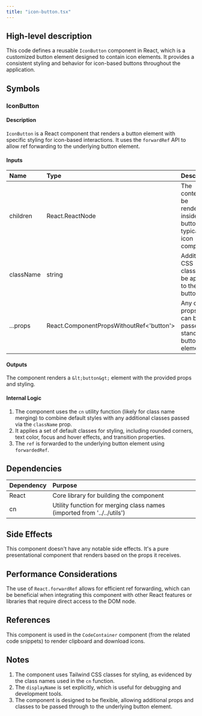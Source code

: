 ```yaml
---
title: "icon-button.tsx"
---
```


## High-level description
This code defines a reusable `IconButton` component in React, which is a customized button element designed to contain icon elements. It provides a consistent styling and behavior for icon-based buttons throughout the application.

## Symbols

### IconButton
#### Description
`IconButton` is a React component that renders a button element with specific styling for icon-based interactions. It uses the `forwardRef` API to allow ref forwarding to the underlying button element.

#### Inputs
| Name | Type | Description |
|:-----|:-----|:------------|
| children | React.ReactNode | The content to be rendered inside the button, typically an icon component |
| className | string | Additional CSS classes to be applied to the button |
| ...props | React.ComponentPropsWithoutRef&lt;'button'&gt; | Any other props that can be passed to a standard button element |

#### Outputs
The component renders a `&lt;button&gt;` element with the provided props and styling.

#### Internal Logic
1. The component uses the `cn` utility function (likely for class name merging) to combine default styles with any additional classes passed via the `className` prop.
2. It applies a set of default classes for styling, including rounded corners, text color, focus and hover effects, and transition properties.
3. The `ref` is forwarded to the underlying button element using `forwardedRef`.

## Dependencies
| Dependency | Purpose |
|:-----------|:--------|
| React | Core library for building the component |
| cn | Utility function for merging class names (imported from '../../utils') |

## Side Effects
This component doesn't have any notable side effects. It's a pure presentational component that renders based on the props it receives.

## Performance Considerations
The use of `React.forwardRef` allows for efficient ref forwarding, which can be beneficial when integrating this component with other React features or libraries that require direct access to the DOM node.

## References
This component is used in the `CodeContainer` component (from the related code snippets) to render clipboard and download icons.

## Notes
1. The component uses Tailwind CSS classes for styling, as evidenced by the class names used in the `cn` function.
2. The `displayName` is set explicitly, which is useful for debugging and development tools.
3. The component is designed to be flexible, allowing additional props and classes to be passed through to the underlying button element.